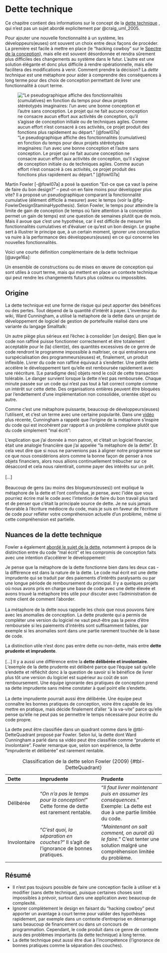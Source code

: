 # Dette technique {#sec-DetteTechnique}

Ce chapitre contient des informations sur le concept de la [dette technique](https://fr.wikipedia.org/wiki/Dette_technique)\ \faWikipediaW<i class="fa-brands fa-wikipedia-w"></i>, qui n'est pas un sujet abordé explicitement par @craig_uml_2005.

Pour ajouter une nouvelle fonctionnalité à un système, les développeurs(euses) ont souvent un choix entre deux façons de procéder. La première est facile à mettre en place (le "hacking cowboy" sur le [Spectre de la conception](#sec-SpectreDeLaConception)), mais elle est souvent désordonnée et rendra sûrement plus difficiles des changements au système dans le futur.
L'autre est une solution élégante et donc plus difficile à rendre opérationnelle, mais elle facilitera des modifications à venir.
Comment prendre la décision?
La *dette technique* est une métaphore pour aider à comprendre des conséquences à long terme pour des choix de conception permettant de livrer une fonctionnalité à court terme.

!["Le pseudographique affiche des fonctionnalités (cumulatives) en fonction du temps pour deux projets stéréotypés imaginaires: l'un avec une bonne conception et l'autre sans conception. Le projet qui ne fait aucune conception ne consacre aucun effort aux activités de conception, qu'il s'agisse de conception initiale ou de techniques agiles. Comme aucun effort n'est consacré à ces activités, ce projet produit des fonctions plus rapidement au départ." [@fowl07a]](images/FowlerPseuoGraphFunctionaltyTime.svg){#fig-FowlerDesignStaminaHypothesis}

Martin Fowler [-@fowl07a] a posé la question "Est-ce que ça vaut la peine de faire du bon design?" -- peut-on en faire moins pour développer plus vite?
Il a proposé un pseudographique comparant la fonctionnalité cumulative (élément difficile à mesurer) avec le temps (voir la @fig-FowlerDesignStaminaHypothesis).
Selon Fowler, le temps pour atteindre la limite de gain de conception (le temps où faire attention à la conception permet un gain de temps) est une question de semaines plutôt que de mois.
Mais il avoue que c'est une hypothèse, car il est difficile de mesurer les fonctionnalités cumulatives et d'évaluer ce qu'est un bon design.
Le graphe sert à illustrer le principe que, à un certain moment, ignorer une conception va nuire à la performance des développeurs(euses) en ce qui concerne les nouvelles fonctionnalités.

Voici une courte définition complémentaire de la dette technique [@avge16a]:

::: {.callout}
Un ensemble de constructions ou de mises en œuvre de conception qui sont utiles à court terme, mais qui mettent en place un contexte technique qui peut rendre les changements futurs plus coûteux ou impossibles.
:::

## Origine

La dette technique est une forme de risque qui peut apporter des bénéfices ou des pertes. Tout dépend de la quantité d'intérêt à payer. L'inventeur du wiki, Ward Cunningham, a utilisé la métaphore de la dette dans un projet de développement de logiciel de gestion de portefeuille réalisé dans une variante du langage Smalltalk:

::: {.callout}
Un autre piège plus sérieux est l'échec à consolider [un design].
Bien que le code non raffiné puisse fonctionner correctement et être totalement acceptable pour le (la) client(e), des quantités excessives de ce genre de code rendront le programme impossible à maîtriser, ce qui entraînera une surspécialisation des programmeurs(euses) et, finalement, un produit inflexible.
Livrer du code non raffiné équivaut à s'endetter.
Une petite dette accélère le développement tant qu'elle est remboursée rapidement avec une réécriture. 
[Le paradigme des] objets rend le coût de cette transaction tolérable. 
Le danger survient lorsque la dette n'est pas remboursée. 
Chaque minute passée sur un code qui n'est pas tout à fait correct compte comme un intérêt sur cette dette. 
Des organisations entières peuvent être bloquées par l'endettement d'une implémentation non consolidée, orientée objet ou autre.
:::

Comme c'est une métaphore puissante, beaucoup de développeurs(euses) l'utilisent, et c'est un terme avec une certaine popularité. 
Dans une [vidéo](https://www.youtube.com/watch?v=pqeJFYwnkjE) plus récente, Cunningham a rappelé que l'origine de la métaphore s'inspire du code qui est incohérent par rapport à un problème complexe plutôt que du code simplement "mal écrit":

::: {.callout}
L'explication que j'ai donnée à mon patron, et c'était un logiciel financier, était une analogie financière que j'ai appelée "la métaphore de la dette". Et cela veut dire que si nous ne parvenions pas à aligner notre programme sur ce que nous considérions alors comme la bonne façon de penser à nos objets financiers, alors nous allions continuellement trébucher sur ce désaccord et cela nous ralentirait, comme payer des intérêts sur un prêt.  
\   
[...]  
\   
Beaucoup de gens (au moins des blogueurs(euses)) ont expliqué la métaphore de la dette et l'ont confondue, je pense, avec l'idée que vous pourriez écrire mal le code avec l'intention de faire du bon travail plus tard et de penser que c'était la principale source de dette. Je ne suis jamais favorable à l'écriture médiocre du code, mais je suis en faveur de l'écriture de code pour refléter votre compréhension actuelle d'un problème, même si cette compréhension est partielle.
:::

## Nuances de la dette technique

Fowler a également [abordé le sujet de la dette](https://martinfowler.com/bliki/TechnicalDebtQuadrant.html), notamment à propos de la distinction entre du code "mal écrit" et les compromis de conception faits avec une intention d'accélérer le développement:

::: {.callout}
Je pense que la métaphore de la dette fonctionne bien dans les deux cas - la différence est dans la nature de la dette. Le code mal écrit est une dette imprudente qui se traduit par des paiements d'intérêts paralysants ou par une longue période de remboursement du principal. Il y a quelques projets où nous avons pris en charge une base de code avec une dette élevée et avons trouvé la métaphore très utile pour discuter avec l'administration de notre client de comment l'aborder.  
\   
La métaphore de la dette nous rappelle les choix que nous pouvons faire avec les anomalies de conception. La dette prudente qui a permis de compléter une version du logiciel ne vaut peut-être pas la peine d'être remboursée si les paiements d'intérêts sont suffisamment faibles, par exemple si les anomalies sont dans une partie rarement touchée de la base de code.  

La distinction utile n'est donc pas entre dette ou non-dette, mais entre **dette prudente et imprudente**.  
\   
[...] Il y a aussi une différence entre la **dette délibérée et involontaire**. L'exemple de la dette prudente est délibéré parce que l'équipe sait qu'elle s'endette et réfléchit donc à la question de savoir si le bénéfice de livrer plus tôt une version du logiciel est supérieur au coût de son remboursement. Une équipe ignorante des pratiques de conception prend sa dette imprudente sans même constater à quel point elle s'endette.  
\   
La dette imprudente pourrait aussi être délibérée. Une équipe peut connaître les bonnes pratiques de conception, voire être capable de les mettre en pratique, mais décide finalement d'aller "à la va-vite" parce qu'elle pense qu'elle ne peut pas se permettre le temps nécessaire pour écrire du code propre.
:::

La dette peut être classifiée dans un quadrant comme dans le @tbl-DetteQuadrant proposé par Fowler. Selon lui, la dette dont Ward Cunningham a parlé dans sa vidéo peut être classifiée comme "prudente et involontaire". Fowler remarque que, selon son expérience, la dette "imprudente et délibérée" est rarement rentable.

: Classification de la dette selon Fowler (2009) {#tbl-DetteQuadrant}

**Dette** | \cellcolor{red!15}**Imprudente** | \cellcolor{green!15}**Prudente**
:--|:----------|:----------
Délibérée | \cellcolor{red!15}"*On n'a pas le temps pour la conception!*" \newline Cette forme de dette est rarement rentable.  |  \cellcolor{green!15}"*Il faut livrer maintenant puis en assumer les conséquences.*" \newline Exemple: La dette est due à une partie limitée du code.
Involontaire | \cellcolor{red!15}"*C'est quoi, la séparation en couches?*" \newline Il s'agit de l'ignorance de bonnes pratiques. | \cellcolor{green!15}"*Maintenant on sait comment, on aurait dû le faire.*" \newline C'est tenter une solution malgré une compréhension limitée du problème.


## Résumé

- Il n'est pas toujours possible de faire une conception facile à utiliser et à modifier (sans dette technique), puisque certaines choses sont impossibles à prévoir, surtout dans une application avec beaucoup de complexité.
- Ignorer complètement le design en faisant du "hacking cowboy" peut apporter un avantage à court terme pour valider des hypothèses rapidement, par exemple dans un contexte d'entreprise en démarrage sans beaucoup de financement ou dans un concours de programmation.
Cependant, le code produit dans ce genre de contexte aura des problèmes importants (la dette technique) à long terme.
- La dette technique peut aussi être due à l'incompétence (l'ignorance de bonnes pratiques comme la séparation des couches).
